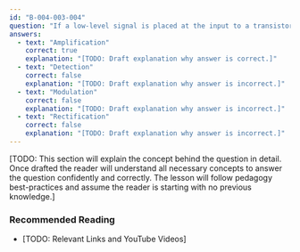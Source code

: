 ```yaml
---
id: "B-004-003-004"
question: "If a low-level signal is placed at the input to a transistor and a higher level of the signal is produced at the output, what is this effect called?"
answers:
  - text: "Amplification"
    correct: true
    explanation: "[TODO: Draft explanation why answer is correct.]"
  - text: "Detection"
    correct: false
    explanation: "[TODO: Draft explanation why answer is incorrect.]"
  - text: "Modulation"
    correct: false
    explanation: "[TODO: Draft explanation why answer is incorrect.]"
  - text: "Rectification"
    correct: false
    explanation: "[TODO: Draft explanation why answer is incorrect.]"
---
```


[TODO: This section will explain the concept behind the question in detail. Once drafted the reader will understand all necessary concepts to answer the question confidently and correctly. The lesson will follow pedagogy best-practices and assume the reader is starting with no previous knowledge.]

### Recommended Reading

- [TODO: Relevant Links and YouTube Videos]
